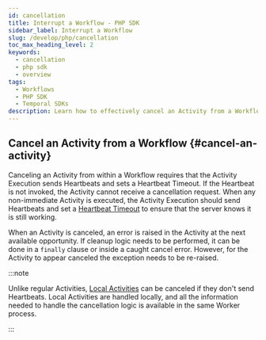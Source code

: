 ```yaml
---
id: cancellation
title: Interrupt a Workflow - PHP SDK
sidebar_label: Interrupt a Workflow
slug: /develop/php/cancellation
toc_max_heading_level: 2
keywords:
  - cancellation
  - php sdk
  - overview
tags:
  - Workflows
  - PHP SDK
  - Temporal SDKs
description: Learn how to effectively cancel an Activity from a Workflow using Heartbeats and Heartbeat Timeouts. Discover the essential steps for handling Activity cancellations to ensure proper Workflow management.
---
```


## Cancel an Activity from a Workflow {#cancel-an-activity}

Canceling an Activity from within a Workflow requires that the Activity Execution sends Heartbeats and sets a Heartbeat Timeout.
If the Heartbeat is not invoked, the Activity cannot receive a cancellation request.
When any non-immediate Activity is executed, the Activity Execution should send Heartbeats and set a [Heartbeat Timeout](/encyclopedia/detecting-activity-failures#heartbeat-timeout) to ensure that the server knows it is still working.

When an Activity is canceled, an error is raised in the Activity at the next available opportunity.
If cleanup logic needs to be performed, it can be done in a `finally` clause or inside a caught cancel error.
However, for the Activity to appear canceled the exception needs to be re-raised.

:::note

Unlike regular Activities, [Local Activities](/activities#local-activity) can be canceled if they don't send Heartbeats.
Local Activities are handled locally, and all the information needed to handle the cancellation logic is available in the same Worker process.

:::
